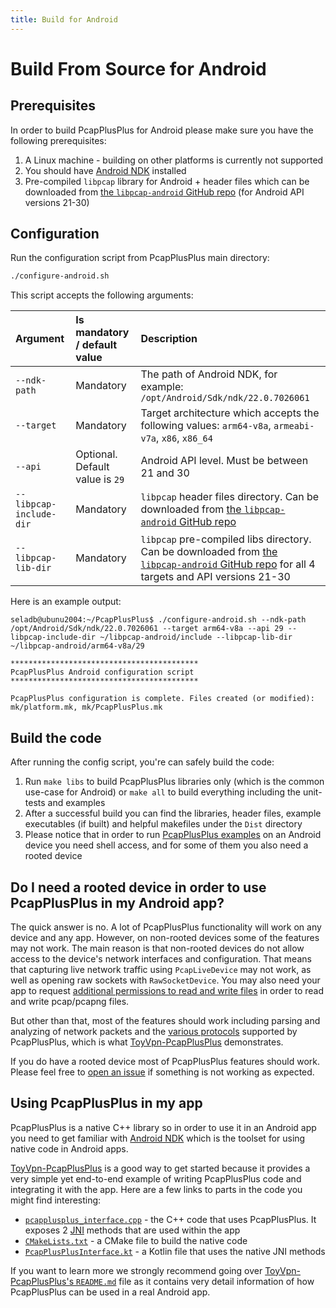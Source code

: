 ```yaml
---
title: Build for Android
---
```


# Build From Source for Android

## Prerequisites

In order to build PcapPlusPlus for Android please make sure you have the following prerequisites:

1. A Linux machine - building on other platforms is currently not supported
2. You should have [Android NDK](https://developer.android.com/ndk) installed
3. Pre-compiled `libpcap` library for Android + header files which can be downloaded from [the `libpcap-android` GitHub repo](https://github.com/seladb/libpcap-android) (for Android API versions 21-30)

## Configuration

Run the configuration script from PcapPlusPlus main directory:

```bash
./configure-android.sh
```

This script accepts the following arguments:

| Argument                | Is mandatory / default value    | Description                                                               |
| :---------------------- | :------------------------------ | :------------------------------------------------------------------------ |
| `--ndk-path`            | Mandatory                       | The path of Android NDK, for example: `/opt/Android/Sdk/ndk/22.0.7026061` |
| `--target`              | Mandatory                       | Target architecture which accepts the following values: `arm64-v8a`, `armeabi-v7a`, `x86`, `x86_64` |
| `--api`                 | Optional. Default value is `29` | Android API level. Must be between 21 and 30                              |
| `--libpcap-include-dir` | Mandatory                       | `libpcap` header files directory. Can be downloaded from [the `libpcap-android` GitHub repo](https://github.com/seladb/libpcap-android) |
| `--libpcap-lib-dir`     | Mandatory                       | `libpcap` pre-compiled libs directory. Can be downloaded from [the `libpcap-android` GitHub repo](https://github.com/seladb/libpcap-android) for all 4 targets and API versions 21-30 |

Here is an example output:

```shell
seladb@ubunu2004:~/PcapPlusPlus$ ./configure-android.sh --ndk-path /opt/Android/Sdk/ndk/22.0.7026061 --target arm64-v8a --api 29 --libpcap-include-dir ~/libpcap-android/include --libpcap-lib-dir ~/libpcap-android/arm64-v8a/29

******************************************
PcapPlusPlus Android configuration script 
******************************************

PcapPlusPlus configuration is complete. Files created (or modified): mk/platform.mk, mk/PcapPlusPlus.mk
```

## Build the code

After running the config script, you're can safely build the code:

1. Run `make libs` to build PcapPlusPlus libraries only (which is the common use-case for Android) or `make all` to build everything including the unit-tests and examples
2. After a successful build you can find the libraries, header files, example executables (if built) and helpful makefiles under the `Dist` directory
3. Please notice that in order to run [PcapPlusPlus examples](../examples) on an Android device you need shell access, and for some of them you also need a rooted device

## Do I need a rooted device in order to use PcapPlusPlus in my Android app?


The quick answer is no. A lot of PcapPlusPlus functionality will work on any device and any app. However, on non-rooted devices some of the features may not work. The main reason is that non-rooted devices do not allow access to the device's network interfaces and configuration. That means that capturing live network traffic using <APIDocsLink relativePath="/classpcpp_1_1_pcap_live_device.html">`PcapLiveDevice`</APIDocsLink> may not work, as well as opening raw sockets with <APIDocsLink relativePath="/classpcpp_1_1_raw_socket_device.html">`RawSocketDevice`</APIDocsLink>. You may also need your app to request [additional permissions to read and write files](https://developer.android.com/training/data-storage) in order to read and write pcap/pcapng files.

But other than that, most of the features should work including parsing and analyzing of network packets and the [various protocols](../features#supported-network-protocols) supported by PcapPlusPlus, which is what [ToyVpn-PcapPlusPlus](https://github.com/seladb/ToyVpn-PcapPlusPlus) demonstrates.

If you do have a rooted device most of PcapPlusPlus features should work. Please feel free to [open an issue](https://github.com/seladb/PcapPlusPlus/issues) if something is not working as expected.


## Using PcapPlusPlus in my app

PcapPlusPlus is a native C++ library so in order to use it in an Android app you need to get familiar with [Android NDK](https://developer.android.com/ndk) which is the toolset for using native code in Android apps.

[ToyVpn-PcapPlusPlus](https://github.com/seladb/ToyVpn-PcapPlusPlus) is a good way to get started because it provides a very simple yet end-to-end example of writing PcapPlusPlus code and integrating it with the app. Here are a few links to parts in the code you might find interesting:
- [`pcapplusplus_interface.cpp`](https://github.com/seladb/ToyVpn-PcapPlusPlus/blob/master/app/src/main/cpp/pcapplusplus_interface.cpp) - the C++ code that uses PcapPlusPlus. It exposes 2 [JNI](https://developer.android.com/training/articles/perf-jni) methods that are used within the app
- [`CMakeLists.txt`](https://github.com/seladb/ToyVpn-PcapPlusPlus/blob/master/app/src/main/cpp/CMakeLists.txt) - a CMake file to build the native code
- [`PcapPlusPlusInterface.kt`](https://github.com/seladb/ToyVpn-PcapPlusPlus/blob/master/app/src/main/java/com/example/android/pcapplusplus/PcapPlusPlusInterface.kt) - a Kotlin file that uses the native JNI methods

If you want to learn more we strongly recommend going over [ToyVpn-PcapPlusPlus's `README.md`](https://github.com/seladb/ToyVpn-PcapPlusPlus/blob/master/README.md) file as it contains very detail information of how PcapPlusPlus can be used in a real Android app.
